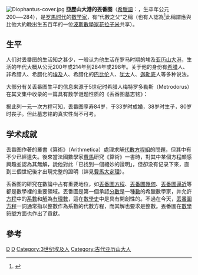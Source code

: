 <!--
[[Image:Diophantus-cover.jpg|right]] by [[Claude_Gaspard_Bachet_de_Méziriac|Claude Gaspard Bachet de Méziriac]].]]
-->
[[File:Diophantus-cover.jpg|right]]
'''亞歷山大港的丟番图'''（[[希臘語|希臘語]]：{{lang|el|Διόφαντος ὁ Ἀλεξανδρεύς, Dióphantos ho Alexandreús}}，生卒年公元200'''──'''284），是[[罗馬时代|罗馬时代]]的[[数学家|数学家]]，有“代數之父”之稱（也有人認為<ref>{{Cite web |url=http://online.wsj.com/article/SB123456596165086021.html |title=The Islamic Enlightenment |accessdate=2009-04-16 |archive-date=2013-05-17 |archive-url=https://web.archive.org/web/20130517085147/http://online.wsj.com/article/SB123456596165086021.html |dead-url=no }}</ref>此稱謂應與比他大約晚出生五百年的一位[[波斯數學家|波斯數學家]][[花拉子米|花拉子米]]共享）。

==生平==

人们对丢番图的生活知之甚少，一般认为他生活在罗马时期的埃及[[亚历山大港|亚历山大港]]，生活的年代大概从公元200年或214年到284年或298年。关于他的身份有[[希腊|希腊]]人、非希腊人、希腊化的[[埃及|埃及]]人、希腊化的[[巴比伦|巴比伦]]人、[[犹太|犹太]]人、[[迦勒底|迦勒底]]人等多种说法。

大部分有关丢番图生平的信息来源于5世纪时希腊人梅特罗多勒斯（Metrodorus）在其文集中收录的一篇具有数学谜题性质的《丢番图墓志铭》：

{{Cquote2|坟中安葬着丢番图。

多么令人惊讶，它忠实地记录了所经历的道路。

上帝给予的童年占六分之一，

又过十二分之一，两颊长鬍，

再过七分之一，点燃起结婚的蜡烛。

五年之后天赐贵子，

可怜迟到的宁馨儿，享年仅及其父之半，便进入冰冷的墓。

悲伤只有用数论的研究去弥补，

又过四年，他也走完了人生的旅途。<ref>{{cite web |title=Famous Scientists - Diophantus |url=https://www.famousscientists.org/diophantus/}}</ref><ref>{{cite web |title=中国数字科技馆 - 数学博览馆 |url=https://amuseum.cdstm.cn/AMuseum/math/3/3_23/3_23_1011.htm}}</ref>}}

据此列一元一次方程可知，丢番图享寿84岁，于33岁时成婚，38岁时生子，80岁时丧子。但此墓志铭的真实性尚不可考。

==学术成就==

丢番图作著的叢書《算術》（Arithmetica）處理求解[[代數方程組|代數方程組]]的問題，但其中有不少已經遺失。後來當法國數學家[[費馬|費馬]]研究《算術》一書時，對其中某個方程頗感興趣並認為其無解，說他對此「已找到一個絕妙的證明」，但卻没有记录下來，直到三個世紀後才出現完整的證明（詳見[[費馬大定理|費馬大定理]]）。

丢番图的研究在數論中占有重要地位，如[[丟番圖方程|丟番圖方程]]、[[丟番圖幾何|丟番圖幾何]]、[[丟番圖逼近|丟番圖逼近]]等都是數學裡的重要領域。丟番圖是第一個承認[[分數|分數]]是一種[[數|數]]的希臘數學家，并允許[[方程|方程]]中的[[系數|系數]]和[[解|解]]為[[有理數|有理數]]，這在[[數學史|數學史]]中是具有開創性的。不過在今天，[[丟番圖方程|丟番圖方程]]一詞通常指以整數作為系數的代數方程，而其解也要求是整數。丟番圖在[[數學符號|數學符號]]方面也作出了貢獻。

== 參考 ==
<references />
{{古希臘數學}}

{{Authority control}}
[[Category:古希臘數學家|D]]
[[Category:代數學家|D]]
[[Category:3世纪埃及人|Category:3世纪埃及人]]
[[Category:古代亚历山大人|Category:古代亚历山大人]]